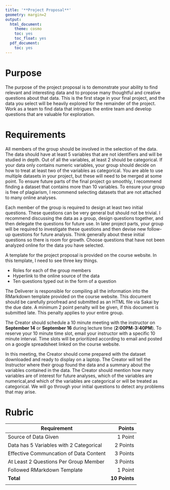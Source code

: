 ```yaml
---
title: '**Project Proposal**'
geometry: margin=2
output:
  html_document:
    theme: cosmo
    toc: yes
    toc_float: yes
  pdf_document:
    toc: yes
---
```


<style type="text/css">
.main-container {
  max-width: 300px;
  margin-left: auto;
  margin-right: auto;
}
</style>

# **Purpose**

The purpose of the project proposal is to demonstrate your ability to find relevant and interesting data and to propose many thoughtful and creative questions about that data. This is the first stage in your final project, and the data you select will be heavily explored for the remainder of the project. Work as a team to find data that intrigues the entire team and develop questions that are valuable for exploration.

# **Requirements**
All members of the group should be involved in the selection of the data. The data should have at least 5 variables that are not identifiers and will be studied in depth. Out of all the variables, at least 2 should be categorical. If your data only contains numeric variables, your group should decide on how to treat at least two of the variables as categorical. You are able to use multiple datasets in your project, but these will need to be merged at some point. To ensure future parts of the final project go smoothly, I recommend finding a dataset that contains more than 10 variables. To ensure your group is free of plagiarism, I recommend selecting datasets that are not attached to many online analyses. 

Each member of the group is required to design at least two initial questions. These questions can be very general but should not be trivial. I recommend discussing the data as a group, design questions together, and then delegate the questions for future use. In later project parts, your group will be required to investigate these questions and then devise new follow-up questions for future analysis. Think generally about these initial questions so there is room for growth. Choose questions that have not been analyzed online for the data you have selected.

A template for the project proposal is provided on the course website. In this template, I need to see three key things.

- Roles for each of the group members
- Hyperlink to the online source of the data
- Ten questions typed out in the form of a question

The Deliverer is responsible for compiling all the information into the RMarkdown template provided on the course website. This document should be carefully proofread and submitted as an HTML file via Sakai by the due date. A minimum 2 point penalty will be given, if this document is submitted late. This penalty applies to your entire group.

The Creator should schedule a 10 minute meeting with the instructor on **September 14** or **September 16** during lecture time (**2:00PM**-**3:40PM**). To reserve your 10 minute time slot, email your instructor with a specific 10 minute interval. Time slots will be prioritized according to email and posted on a google spreadsheet linked on the course website.

In this meeting, the Creator should come prepared with the dataset downloaded and ready to display on a laptop. The Creator will tell the Instructor where their group found the data and a summary about the variables contained in the data. The Creator should mention how many variables are of interest for future analyses, which of the variables are numerical,and which of the variables are categorical or will be treated as categorical. We will go through your initial questions to detect any problems that may arise.

# **Rubric**

|Requirement|Points|
|-------|------:|
|Source of Data Given|1 Point|
|Data has 5 Variables with 2 Categorical|2 Points|
|Effective Communcation of Data Content|3 Points|
|At Least 2 Questions Per Group Member|3 Points|
|Followed RMarkdown Template|1 Point|
|**Total**|**10 Points**|
|||
